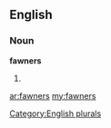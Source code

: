 ==English==

===Noun===
'''fawners'''

# {{plural of|[[fawner]]}}

[[Category:English plurals]]

[[ar:fawners]]
[[my:fawners]]
